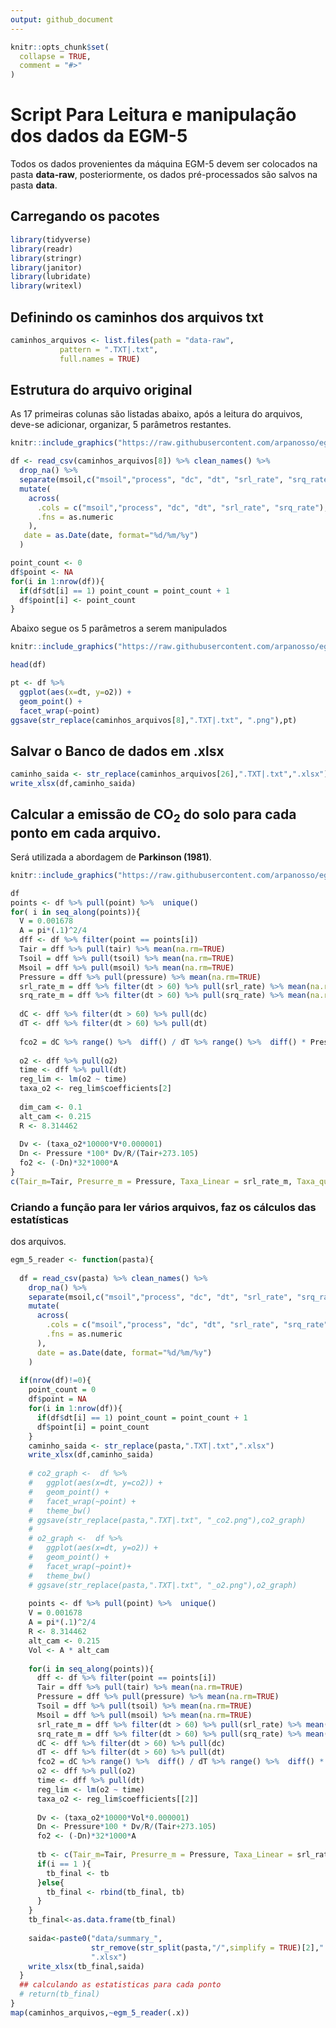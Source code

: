 ```yaml
---
output: github_document
---
```


<!-- README.md is generated from README.Rmd. Please edit that file -->

```r
knitr::opts_chunk$set(
  collapse = TRUE,
  comment = "#>"
)
```

# Script Para Leitura e manipulação dos dados da EGM-5

Todos os dados provenientes da máquina EGM-5 devem ser colocados na pasta **data-raw**, posteriormente, os dados pré-processados são salvos na pasta **data**.

## Carregando os pacotes
```r
library(tidyverse)
library(readr)
library(stringr)
library(janitor)
library(lubridate)
library(writexl)
```

## Definindo os caminhos dos arquivos txt
```r
caminhos_arquivos <- list.files(path = "data-raw",
           pattern = ".TXT|.txt",
           full.names = TRUE)
```

## Estrutura do arquivo original

As $17$ primeiras colunas são listadas abaixo, após a leitura do arquivos, deve-se adicionar, organizar, $5$ parâmetros restantes.

```r
knitr::include_graphics("https://raw.githubusercontent.com/arpanosso/egm-5-data-input/master/img/data_format_1.png")
```

```r
df <- read_csv(caminhos_arquivos[8]) %>% clean_names() %>% 
  drop_na() %>% 
  separate(msoil,c("msoil","process", "dc", "dt", "srl_rate", "srq_rate"),",") %>% 
  mutate(
    across(
      .cols = c("msoil","process", "dc", "dt", "srl_rate", "srq_rate"),
      .fns = as.numeric
    ),
   date = as.Date(date, format="%d/%m/%y")
  ) 

point_count <- 0
df$point <- NA
for(i in 1:nrow(df)){
  if(df$dt[i] == 1) point_count = point_count + 1 
  df$point[i] <- point_count
}


```

Abaixo segue os $5$ parâmetros a serem manipulados

```r
knitr::include_graphics("https://raw.githubusercontent.com/arpanosso/egm-5-data-input/master/img/data_format_2.png")
```
```r
head(df) 
```



```r
pt <- df %>% 
  ggplot(aes(x=dt, y=o2)) +
  geom_point() +
  facet_wrap(~point)
ggsave(str_replace(caminhos_arquivos[8],".TXT|.txt", ".png"),pt)
```
## Salvar o Banco de dados em .xlsx

```r
caminho_saida <- str_replace(caminhos_arquivos[26],".TXT|.txt",".xlsx")
write_xlsx(df,caminho_saida) 
```




## Calcular a emissão de CO~2~ do solo para cada ponto em cada arquivo.

Será utilizada a abordagem de **Parkinson (1981)**.


```r
knitr::include_graphics("https://raw.githubusercontent.com/arpanosso/egm-5-data-input/master/img/data_format_3.png")
```

```r
df
points <- df %>% pull(point) %>%  unique()
for( i in seq_along(points)){
  V = 0.001678
  A = pi*(.1)^2/4
  dff <- df %>% filter(point == points[i])
  Tair = dff %>% pull(tair) %>% mean(na.rm=TRUE)
  Tsoil = dff %>% pull(tsoil) %>% mean(na.rm=TRUE)
  Msoil = dff %>% pull(msoil) %>% mean(na.rm=TRUE)
  Pressure = dff %>% pull(pressure) %>% mean(na.rm=TRUE)
  srl_rate_m = dff %>% filter(dt > 60) %>% pull(srl_rate) %>% mean(na.rm=TRUE)
  srq_rate_m = dff %>% filter(dt > 60) %>% pull(srq_rate) %>% mean(na.rm=TRUE)
 
  dC <- dff %>% filter(dt > 60) %>% pull(dc)
  dT <- dff %>% filter(dt > 60) %>% pull(dt)
  
  fco2 = dC %>% range() %>%  diff() / dT %>% range() %>%  diff() * Pressure/1013 * 273/(273+Tair) * 1/22.414 * V/A * 1e3
  
  o2 <- dff %>% pull(o2)
  time <- dff %>% pull(dt)
  reg_lim <- lm(o2 ~ time)
  taxa_o2 <- reg_lim$coefficients[2]
  
  dim_cam <- 0.1
  alt_cam <- 0.215
  R <- 8.314462
  
  Dv <- (taxa_o2*10000*V*0.000001)
  Dn <- Pressure *100* Dv/R/(Tair+273.105)
  fo2 <- (-Dn)*32*1000*A
}
c(Tair_m=Tair, Presurre_m = Pressure, Taxa_Linear = srl_rate_m, Taxa_quad = srq_rate_m, FCO2= fco2, FO2 = fo2 ,Ts=Tsoil, Ms = Msoil)
```



### Criando a função para ler vários arquivos, faz os cálculos das estatísticas 
dos arquivos.

```r
egm_5_reader <- function(pasta){
 
  df = read_csv(pasta) %>% clean_names() %>% 
    drop_na() %>% 
    separate(msoil,c("msoil","process", "dc", "dt", "srl_rate", "srq_rate"),",") %>% 
    mutate(
      across(
        .cols = c("msoil","process", "dc", "dt", "srl_rate", "srq_rate"),
        .fns = as.numeric
      ),
      date = as.Date(date, format="%d/%m/%y")
    ) 
  
  if(nrow(df)!=0){
    point_count = 0
    df$point = NA
    for(i in 1:nrow(df)){
      if(df$dt[i] == 1) point_count = point_count + 1 
      df$point[i] = point_count
    }
    caminho_saida <- str_replace(pasta,".TXT|.txt",".xlsx")
    write_xlsx(df,caminho_saida)
    
    # co2_graph <-  df %>% 
    #   ggplot(aes(x=dt, y=co2)) +
    #   geom_point() +
    #   facet_wrap(~point) +
    #   theme_bw()
    # ggsave(str_replace(pasta,".TXT|.txt", "_co2.png"),co2_graph)
    # 
    # o2_graph <-  df %>% 
    #   ggplot(aes(x=dt, y=o2)) +
    #   geom_point() +
    #   facet_wrap(~point)+
    #   theme_bw()
    # ggsave(str_replace(pasta,".TXT|.txt", "_o2.png"),o2_graph)
    
    points <- df %>% pull(point) %>%  unique()
    V = 0.001678
    A = pi*(.1)^2/4
    R <- 8.314462
    alt_cam <- 0.215
    Vol <- A * alt_cam
    
    for(i in seq_along(points)){
      dff <- df %>% filter(point == points[i])
      Tair = dff %>% pull(tair) %>% mean(na.rm=TRUE)
      Pressure = dff %>% pull(pressure) %>% mean(na.rm=TRUE)
      Tsoil = dff %>% pull(tsoil) %>% mean(na.rm=TRUE)
      Msoil = dff %>% pull(msoil) %>% mean(na.rm=TRUE)
      srl_rate_m = dff %>% filter(dt > 60) %>% pull(srl_rate) %>% mean(na.rm=TRUE)
      srq_rate_m = dff %>% filter(dt > 60) %>% pull(srq_rate) %>% mean(na.rm=TRUE)
      dC <- dff %>% filter(dt > 60) %>% pull(dc)
      dT <- dff %>% filter(dt > 60) %>% pull(dt)
      fco2 = dC %>% range() %>%  diff() / dT %>% range() %>%  diff() * Pressure/1013 * 273/(273+Tair) * 1/22.414 * V/A * 1e3
      o2 <- dff %>% pull(o2)
      time <- dff %>% pull(dt)
      reg_lim <- lm(o2 ~ time)
      taxa_o2 <- reg_lim$coefficients[[2]]
      
      Dv <- (taxa_o2*10000*Vol*0.000001)
      Dn <- Pressure*100 * Dv/R/(Tair+273.105)
      fo2 <- (-Dn)*32*1000*A
      
      tb <- c(Tair_m=Tair, Presurre_m = Pressure, Taxa_Linear = srl_rate_m, Taxa_quad = srq_rate_m, FCO2= fco2, FO2 = fo2,Ts=Tsoil, Ms = Msoil)
      if(i == 1 ){ 
        tb_final <- tb
      }else{
        tb_final <- rbind(tb_final, tb)
      }
    }
    tb_final<-as.data.frame(tb_final)
    
    saida<-paste0("data/summary_",
                  str_remove(str_split(pasta,"/",simplify = TRUE)[2],".TXT|.txt"),
                  ".xlsx")
    write_xlsx(tb_final,saida)
  }
  ## calculando as estatisticas para cada ponto
  # return(tb_final)
} 
map(caminhos_arquivos,~egm_5_reader(.x))
```




